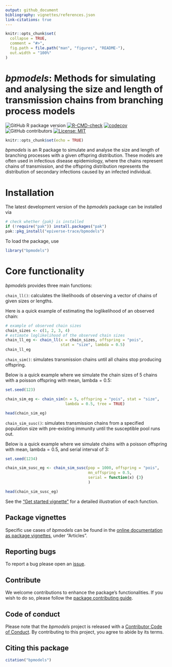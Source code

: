 ```yaml
---
output: github_document
bibliography: vignettes/references.json
link-citations: true
---
```


```r
knitr::opts_chunk$set(
  collapse = TRUE,
  comment = "#>",
  fig.path = file.path("man", "figures", "README-"),
  out.width = "100%"
)
```

# _bpmodels_: Methods for simulating and analysing the size and length of transmission chains from branching process models

<!-- badges: start -->
![GitHub R package version](https://img.shields.io/github/r-package/v/epiverse-trace/bpmodels)
[![R-CMD-check](https://github.com/epiverse-trace/bpmodels/actions/workflows/R-CMD-check.yaml/badge.svg)](https://github.com/epiverse-trace/bpmodels/actions/workflows/R-CMD-check.yaml)
[![codecov](https://codecov.io/github/epiverse-trace/bpmodels/branch/main/graph/badge.svg)](https://app.codecov.io/github/epiverse-trace/bpmodels) 
![GitHub contributors](https://img.shields.io/github/contributors/epiverse-trace/bpmodels)
[![License: MIT](https://img.shields.io/badge/License-MIT-yellow.svg)](https://opensource.org/license/MIT/)
<!-- badges: end -->

```r
knitr::opts_chunk$set(echo = TRUE)
```

_bpmodels_ is an R package to simulate and analyse the size and length of 
branching processes with a given offspring distribution. These models are often 
used in infectious disease epidemiology, where the chains represent chains of
transmission, and the offspring distribution represents the distribution of 
secondary infections caused by an infected individual.

# Installation

The latest development version of the _bpmodels_ package can be installed via

```r
# check whether {pak} is installed
if (!require("pak")) install.packages("pak")
pak::pkg_install("epiverse-trace/bpmodels")
```

To load the package, use

```r
library("bpmodels")
```

# Core functionality

_bpmodels_ provides three main functions: 

`chain_ll()`: calculates the likelihoods of observing a vector of chains 
  of given sizes or lengths.

Here is a quick example of estimating the loglikelihood of an observed chain:
```r
# example of observed chain sizes
chain_sizes <- c(1, 2, 3, 4) 
# estimate loglikelihood of the observed chain sizes
chain_ll_eg <- chain_ll(x = chain_sizes, offspring = "pois", 
                        stat = "size", lambda = 0.5)
chain_ll_eg
```


`chain_sim()`: simulates transmission chains until all chains stop producing
  offspring.

Below is a quick example where we simulate the chain sizes of $5$ chains with 
a poisson offspring with mean, $\text{lambda} = 0.5$:
```r
set.seed(123)

chain_sim_eg <- chain_sim(n = 5, offspring = "pois", stat = "size", 
                          lambda = 0.5, tree = TRUE)

head(chain_sim_eg)
```

`chain_sim_susc()`: simulates transmission chains from a specified population
  size with pre-existing immunity until the susceptible pool runs out.
  
Below is a quick example where we simulate chains with a poisson 
offspring with mean, $\text{lambda} = 0.5$, and serial interval of $3$:
```r
set.seed(1234)

chain_sim_susc_eg <- chain_sim_susc(pop = 1000, offspring = "pois",
                                    mn_offspring = 0.5,
                                    serial = function(x) {3}
                                    )

head(chain_sim_susc_eg)
```

See the ["Get started vignette"](https://epiverse-trace.github.io/bpmodels/articles/bpmodels.html) for a detailed illustration of 
each function.

## Package vignettes

Specific use cases of _bpmodels_ can be found in 
the [online documentation as package vignettes](https://epiverse-trace.github.io/bpmodels/), under "Articles".

## Reporting bugs 

To report a bug please open an [issue](https://github.com/epiverse-trace/bpmodels/issues/new/choose).

## Contribute

We welcome contributions to enhance the package's functionalities. If you 
wish to do so, please follow the [package contributing guide](https://github.com/epiverse-trace/bpmodels/blob/main/.github/CONTRIBUTING.md).

## Code of conduct

Please note that the _bpmodels_ project is released with a [Contributor Code of Conduct](https://github.com/epiverse-trace/.github/blob/main/CODE_OF_CONDUCT.md). 
By contributing to this project, you agree to abide by its terms.

## Citing this package

```r
citation("bpmodels")
```
